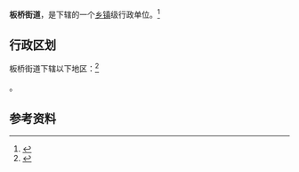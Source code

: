 {{中国乡级行政区|32/07/03/005/000}}

'''板桥街道'''，是{{PRC admin/fullname|32/07/03/005/000|3}}下辖的一个[[乡镇|乡镇]]级行政单位。<ref>{{PRC admin/ref sgc|{{PRC admin/parent|32/07/03/005/000}}}}</ref>

== 行政区划 ==

板桥街道下辖以下地区：<ref>{{PRC admin/ref sgc|32/07/03/005/000}}</ref>

{{PRC admin/children|32/07/03/005/000}}。

== 参考资料 ==

{{reflist}}

{{行政区划小作品}}
{{PRC admin/navcat|32/07/03/005/000}}
